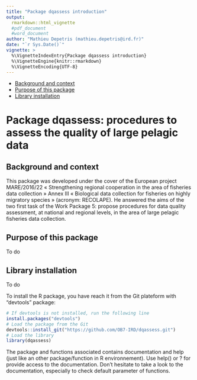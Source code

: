 ```yaml
---
title: "Package dqassess introduction"
output: 
  rmarkdown::html_vignette
  #pdf_document
  #word_document
author: "Mathieu Depetris (mathieu.depetris@ird.fr)"
date: "`r Sys.Date()`"
vignette: >
  %\VignetteIndexEntry{Package dqassess introduction}
  %\VignetteEngine{knitr::rmarkdown}
  %\VignetteEncoding{UTF-8}
---
```


- [Background and context](#background-and-context)
- [Purpose of this package](#purpose-of-this-package)
- [Library installation](#library-installation)
	
# Package dqassess: procedures to assess the quality of large pelagic data

## Background and context

This package was developed under the cover of the European project MARE/2016/22 « Strengthening regional cooperation in the area of fisheries data collection » Annex III « Biological data collection for fisheries on highly migratory species » (acronym: RECOLAPE). He answered the aims of the two first task of the Work Package 5: propose procedures for data quality assessment, at national and regional levels, in the area of large pelagic fisheries data collection.

## Purpose of this package

To do

## Library installation

To do

To install the R package, you have reach it from the Git plateform with "devtools" package:

```r
# If devtools is not installed, run the following line
install.packages("devtools")
# Load the package from the Git
devtools::install_git("https://github.com/OB7-IRD/dqassess.git")
# Load the library
library(dqassess)
```

The package and functions associated contains documentation and help (just like an other package/function in R environnement). Use help() or ? for provide access to the documentation. Don't hesitate to take a look to the documentation, especially to check default parameter of functions.
